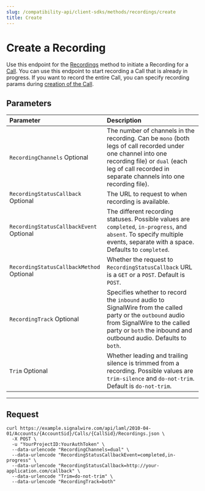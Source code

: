 ---
slug: /compatibility-api/client-sdks/methods/recordings/create
title: Create
---

# Create a Recording

Use this endpoint for the [Recordings](./index.mdx) method to initiate a Recording for a [Call](../calls/index.mdx). 
You can use this endpoint to start recording a Call that is already in progress. 
If you want to record the entire Call, you can specify recording params during [creation of the Call](../calls/create.mdx).

## Parameters

| Parameter                                                                  | Description                                                                                                                                                                                                       |
| :------------------------------------------------------------------------- | :---------------------------------------------------------------------------------------------------------------------------------------------------------------------------------------------------------------- |
| `RecordingChannels` <span className="optional-arg">Optional</span>             | The number of channels in the recording. Can be `mono` (both legs of call recorded under one channel into one recording file) or `dual` (each leg of call recorded in separate channels into one recording file). |
| `RecordingStatusCallback` <span className="optional-arg">Optional</span>       | The URL to request to when recording is available.                                                                                                                                                                |
| `RecordingStatusCallbackEvent` <span className="optional-arg">Optional</span>  | The different recording statuses. Possible values are `completed`, `in-progress`, and `absent`. To specify multiple events, separate with a space. Defaults to `completed`.                                       |
| `RecordingStatusCallbackMethod` <span className="optional-arg">Optional</span> | Whether the request to `RecordingStatusCallback` URL is a `GET` or a `POST`. Default is `POST`.                                                                                                                   |
| `RecordingTrack` <span className="optional-arg">Optional</span>                | Specifies whether to record the `inbound` audio to SignalWire from the called party or the `outbound` audio from SignalWire to the called party or `both` the inbound and outbound audio. Defaults to `both`.     |
| `Trim` <span className="optional-arg">Optional</span>                          | Whether leading and trailing silence is trimmed from a recording. Possible values are `trim-silence` and `do-not-trim`. Default is `do-not-trim`.                                                                 |

---

## Request

<Tabs groupId="compatibility-sdks">

<TabItem value="shell" label="cURL">

```shell
curl https://example.signalwire.com/api/laml/2010-04-01/Accounts/{AccountSid}/Calls/{CallSid}/Recordings.json \
  -X POST \
  -u "YourProjectID:YourAuthToken" \
  --data-urlencode "RecordingChannels=dual" \
  --data-urlencode "RecordingStatusCallbackEvent=completed,in-progress" \
  --data-urlencode "RecordingStatusCallback=http://your-application.com/callback" \
  --data-urlencode "Trim=do-not-trim" \
  --data-urlencode "RecordingTrack=both"
```

</TabItem>

</Tabs>